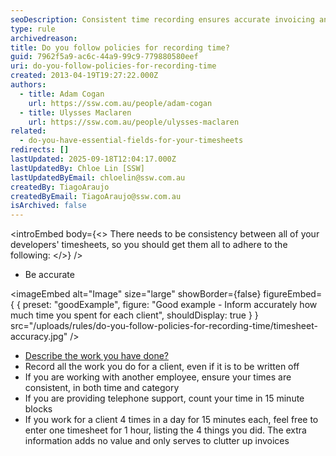 ```yaml
---
seoDescription: Consistent time recording ensures accurate invoicing and reporting, with policies in place to guide developers' submissions.
type: rule
archivedreason:
title: Do you follow policies for recording time?
guid: 7962f5a9-ac6c-44a9-99c9-779880580eef
uri: do-you-follow-policies-for-recording-time
created: 2013-04-19T19:27:22.000Z
authors:
  - title: Adam Cogan
    url: https://ssw.com.au/people/adam-cogan
  - title: Ulysses Maclaren
    url: https://ssw.com.au/people/ulysses-maclaren
related:
  - do-you-have-essential-fields-for-your-timesheets
redirects: []
lastUpdated: 2025-09-18T12:04:17.000Z
lastUpdatedBy: Chloe Lin [SSW]
lastUpdatedByEmail: chloelin@ssw.com.au
createdBy: TiagoAraujo
createdByEmail: TiagoAraujo@ssw.com.au
isArchived: false
---
```


<introEmbed
  body={<>
There needs to be consistency between all of your developers' timesheets, so you should get them all to adhere to the following:
  </>}
/>
* Be accurate

<imageEmbed
  alt="Image"
  size="large"
  showBorder={false}
  figureEmbed={ {
    preset: "goodExample",
    figure: "Good example - Inform accurately how much time you spent for each client",
    shouldDisplay: true
  } }
  src="/uploads/rules/do-you-follow-policies-for-recording-time/timesheet-accuracy.jpg"
/>


* [Describe the work you have done?](/do-you-know-how-to-describe-the-work-you-have-done-while-avoiding-the-word-bug)
* Record all the work you do for a client, even if it is to be written off
* If you are working with another employee, ensure your times are consistent, in both time and category
* If you are providing telephone support, count your time in 15 minute blocks
* If you work for a client 4 times in a day for 15 minutes each, feel free to enter one timesheet for 1 hour, listing the 4 things you did. The extra information adds no value and only serves to clutter up invoices
